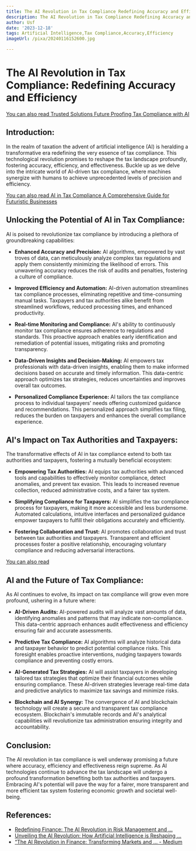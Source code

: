 ```yaml
---
title: The AI Revolution in Tax Compliance Redefining Accuracy and Efficiency
description: The AI Revolution in Tax Compliance Redefining Accuracy and Efficiency
author: Usf
date: '2023-12-18'
tags: Artificial Intelligence,Tax Compliance,Accuracy,Efficiency
imageUrl: /pixa/20240116152600.jpg

---
```

# The AI Revolution in Tax Compliance: Redefining Accuracy and Efficiency

[You can  also read Trusted Solutions Future Proofing Tax Compliance with AI](Trusted%20Solutions%20Future%20Proofing%20Tax%20Compliance%20with%20AI)


## Introduction:
In the realm of taxation the advent of  artificial intelligence (AI) is heralding a transformative era  redefining the very  essence of tax  compliance. This technological revolution promises to reshape the tax landscape profoundly, fostering accuracy, efficiency, and effectiveness.  Buckle up as we delve into the intricate world of AI-driven tax compliance, where machines synergize with humans to  achieve unprecedented  levels of precision  and efficiency.

[You can  also read AI in Tax Compliance A Comprehensive Guide for Futuristic Businesses](AI%20in%20Tax%20Compliance%20A%20Comprehensive%20Guide%20for%20Futuristic%20Businesses)


## Unlocking the Potential of AI in  Tax Compliance:
AI is poised to revolutionize tax compliance  by introducing a plethora of groundbreaking capabilities:

- **Enhanced  Accuracy and Precision:** AI algorithms, empowered by vast troves  of data,  can meticulously analyze complex tax regulations and apply them consistently  minimizing the likelihood of errors. This unwavering  accuracy reduces the risk  of audits and penalties, fostering a culture of compliance.

- **Improved Efficiency and Automation:** AI-driven automation streamlines tax compliance processes, eliminating  repetitive and time-consuming manual tasks. Taxpayers and tax  authorities alike benefit from streamlined workflows, reduced processing times, and enhanced productivity.

- **Real-time Monitoring and Compliance:** AI's ability to continuously monitor tax compliance ensures adherence to regulations and standards. This  proactive approach  enables  early  identification and  remediation of potential issues, mitigating risks  and promoting transparency.

- **Data-Driven Insights and Decision-Making:** AI empowers tax professionals with data-driven insights, enabling them to make informed decisions based on accurate and timely information. This data-centric approach optimizes tax strategies, reduces uncertainties and improves overall tax outcomes.

- **Personalized  Compliance Experience:**  AI tailors the tax compliance process to  individual taxpayers' needs offering customized guidance and recommendations. This personalized approach simplifies tax filing, reduces the burden on  taxpayers and enhances the overall compliance experience.

##  AI's Impact on Tax Authorities and Taxpayers:
The transformative effects of AI  in tax compliance  extend to both tax authorities and taxpayers,  fostering a mutually beneficial ecosystem:

- **Empowering Tax Authorities:** AI equips tax authorities with advanced  tools and capabilities to effectively monitor compliance, detect anomalies, and prevent tax evasion. This leads to increased  revenue collection, reduced administrative costs, and a fairer tax system.

- **Simplifying Compliance for Taxpayers:** AI simplifies the tax compliance  process for taxpayers, making it more accessible and less burdensome. Automated calculations, intuitive interfaces and personalized guidance  empower taxpayers to fulfill their obligations accurately and efficiently.

- **Fostering Collaboration and Trust:**  AI promotes collaboration and trust between tax authorities and taxpayers. Transparent and efficient processes  foster a positive relationship, encouraging voluntary compliance and reducing adversarial interactions.

[You can also read  ]()


## AI and the Future of  Tax Compliance:
As AI continues to evolve, its impact on tax compliance will grow even more profound, ushering in a future  where:

- **AI-Driven Audits:** AI-powered audits will analyze vast amounts of data, identifying anomalies and patterns that may indicate non-compliance. This data-centric approach  enhances audit effectiveness  and  efficiency ensuring fair and accurate assessments.

- **Predictive Tax Compliance:** AI algorithms  will analyze  historical data and taxpayer behavior to predict potential compliance risks. This  foresight enables  proactive interventions, nudging taxpayers towards compliance and preventing costly errors.

- **AI-Generated Tax Strategies:** AI will assist  taxpayers in developing tailored tax strategies that optimize their financial outcomes while ensuring compliance. These AI-driven strategies leverage real-time  data  and predictive analytics to maximize  tax savings and minimize  risks.

- **Blockchain and AI Synergy:** The convergence of AI and blockchain  technology  will create a secure and transparent tax compliance ecosystem. Blockchain's immutable records and  AI's analytical capabilities will revolutionize tax administration ensuring integrity and accountability.

## Conclusion:
The AI revolution in tax compliance is well  underway  promising  a future where accuracy, efficiency and effectiveness reign supreme. As AI technologies continue to advance the tax landscape will undergo a profound transformation benefiting both tax authorities and taxpayers. Embracing AI's potential will pave the way for a fairer, more  transparent and more  efficient tax system  fostering economic growth and societal well-being.

## References:
- [Redefining Finance: The AI Revolution in Risk Management and ...](https://www.expresscomputer.in/guest-blogs/redefining-finance-the-ai-revolution-in-risk-management-and-beyond/103269/)
- [Unveiling the AI Revolution: How Artificial Intelligence is Reshaping ...](https://www.linkedin.com/pulse/unveiling-ai-revolution-how-artificial-intelligence-reshaping)
- [“The AI Revolution in Finance: Transforming Markets and ... - Medium](https://medium.com/@emmanuelerhimu5/the-ai-revolution-in-finance-transforming-markets-and-redefining-strategies-4d7237123925)

